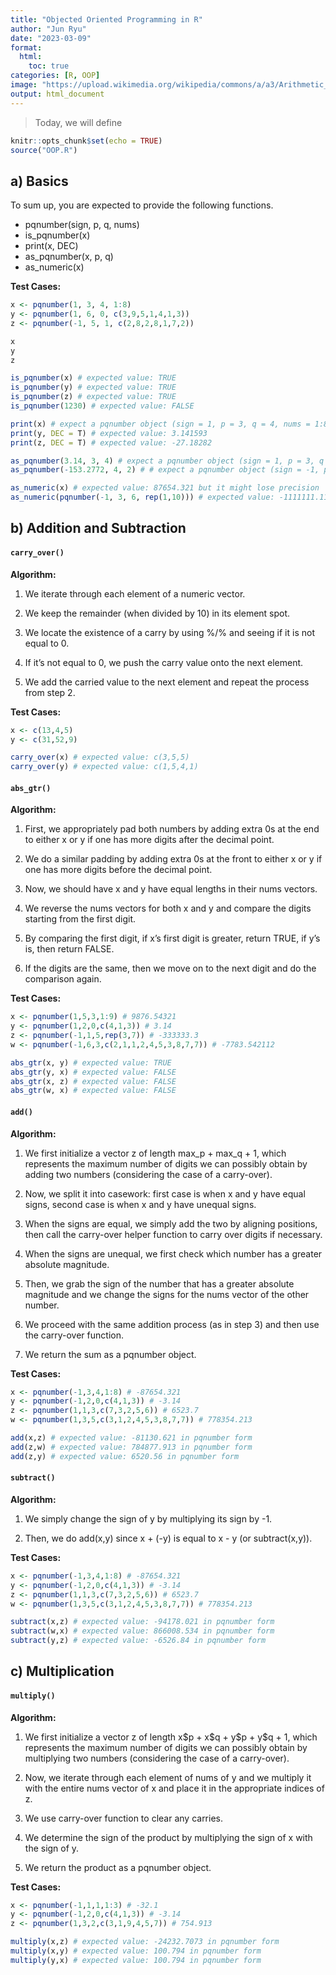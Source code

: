 ```yaml
---
title: "Objected Oriented Programming in R"
author: "Jun Ryu"
date: "2023-03-09"
format:
  html:
    toc: true
categories: [R, OOP]
image: "https://upload.wikimedia.org/wikipedia/commons/a/a3/Arithmetic_symbols.svg"
output: html_document
---
```


> Today, we will define 

```r
knitr::opts_chunk$set(echo = TRUE)
source("OOP.R")
```

## a) Basics

To sum up, you are expected to provide the following functions.

* pqnumber(sign, p, q, nums)
* is_pqnumber(x)
* print(x, DEC)
* as_pqnumber(x, p, q)
* as_numeric(x)

**Test Cases:**
```r
x <- pqnumber(1, 3, 4, 1:8)
y <- pqnumber(1, 6, 0, c(3,9,5,1,4,1,3))
z <- pqnumber(-1, 5, 1, c(2,8,2,8,1,7,2))

x
y
z

is_pqnumber(x) # expected value: TRUE
is_pqnumber(y) # expected value: TRUE
is_pqnumber(z) # expected value: TRUE
is_pqnumber(1230) # expected value: FALSE

print(x) # expect a pqnumber object (sign = 1, p = 3, q = 4, nums = 1:8)
print(y, DEC = T) # expected value: 3.141593
print(z, DEC = T) # expected value: -27.18282

as_pqnumber(3.14, 3, 4) # expect a pqnumber object (sign = 1, p = 3, q = 4, nums = c(0,4,1,3,0,0,0,0))
as_pqnumber(-153.2772, 4, 2) # # expect a pqnumber object (sign = -1, p = 4, q = 2, nums = c(2,7,7,2,3,5,1))

as_numeric(x) # expected value: 87654.321 but it might lose precision
as_numeric(pqnumber(-1, 3, 6, rep(1,10))) # expected value: -1111111.111 but it might lose precision
```

## b) Addition and Subtraction

#### **`carry_over()`**

**Algorithm:**

1. We iterate through each element of a numeric vector.

2. We keep the remainder (when divided by 10) in its element spot.

3. We locate the existence of a carry by using %/% and seeing if it is not equal to 0.

4. If it's not equal to 0, we push the carry value onto the next element.

5. We add the carried value to the next element and repeat the process from step 2.

**Test Cases:**
```r
x <- c(13,4,5)
y <- c(31,52,9) 

carry_over(x) # expected value: c(3,5,5)
carry_over(y) # expected value: c(1,5,4,1)

```

#### **`abs_gtr()`**

**Algorithm:**

1. First, we appropriately pad both numbers by adding extra 0s at the end to either x or y if one has more digits after the decimal point.

2. We do a similar padding by adding extra 0s at the front to either x or y if one has more digits before the decimal point.

3. Now, we should have x and y have equal lengths in their nums vectors.

4. We reverse the nums vectors for both x and y and compare the digits starting from the first digit.

5. By comparing the first digit, if x's first digit is greater, return TRUE, if y's is, then return FALSE.

6. If the digits are the same, then we move on to the next digit and do the comparison again.

**Test Cases:**
```r

x <- pqnumber(1,5,3,1:9) # 9876.54321
y <- pqnumber(1,2,0,c(4,1,3)) # 3.14
z <- pqnumber(-1,1,5,rep(3,7)) # -333333.3
w <- pqnumber(-1,6,3,c(2,1,1,2,4,5,3,8,7,7)) # -7783.542112

abs_gtr(x, y) # expected value: TRUE
abs_gtr(y, x) # expected value: FALSE
abs_gtr(x, z) # expected value: FALSE
abs_gtr(w, x) # expected value: FALSE
```

#### **`add()`**

**Algorithm:**

1. We first initialize a vector z of length max_p + max_q + 1, which represents the maximum number of digits we can possibly obtain by adding two numbers (considering the case of a carry-over).

2. Now, we split it into casework: first case is when x and y have equal signs, second case is when x and y have unequal signs.

3. When the signs are equal, we simply add the two by aligning positions, then call the carry-over helper function to carry over digits if necessary.

4. When the signs are unequal, we first check which number has a greater absolute magnitude.

5. Then, we grab the sign of the number that has a greater absolute magnitude and we change the signs for the nums vector of the other number.

6. We proceed with the same addition process (as in step 3) and then use the carry-over function.

7. We return the sum as a pqnumber object.

**Test Cases:**
```r
x <- pqnumber(-1,3,4,1:8) # -87654.321
y <- pqnumber(-1,2,0,c(4,1,3)) # -3.14
z <- pqnumber(1,1,3,c(7,3,2,5,6)) # 6523.7
w <- pqnumber(1,3,5,c(3,1,2,4,5,3,8,7,7)) # 778354.213

add(x,z) # expected value: -81130.621 in pqnumber form
add(z,w) # expected value: 784877.913 in pqnumber form
add(z,y) # expected value: 6520.56 in pqnumber form

```

#### **`subtract()`**

**Algorithm:**

1. We simply change the sign of y by multiplying its sign by -1.

2. Then, we do add(x,y) since x + (-y) is equal to x - y (or subtract(x,y)).

**Test Cases:**
```r
x <- pqnumber(-1,3,4,1:8) # -87654.321
y <- pqnumber(-1,2,0,c(4,1,3)) # -3.14
z <- pqnumber(1,1,3,c(7,3,2,5,6)) # 6523.7
w <- pqnumber(1,3,5,c(3,1,2,4,5,3,8,7,7)) # 778354.213

subtract(x,z) # expected value: -94178.021 in pqnumber form
subtract(w,x) # expected value: 866008.534 in pqnumber form
subtract(y,z) # expected value: -6526.84 in pqnumber form

```

## c) Multiplication

#### **`multiply()`**

**Algorithm:**

1. We first initialize a vector z of length x\$p + x\$q + y\$p + y\$q + 1, which represents the maximum number of digits we can possibly obtain by multiplying two numbers (considering the case of a carry-over).

2. Now, we iterate through each element of nums of y and we multiply it with the entire nums vector of x and place it in the appropriate indices of z.

3. We use carry-over function to clear any carries.

4. We determine the sign of the product by multiplying the sign of x with the sign of y.

5. We return the product as a pqnumber object.

**Test Cases:**
```r

x <- pqnumber(-1,1,1,1:3) # -32.1
y <- pqnumber(-1,2,0,c(4,1,3)) # -3.14
z <- pqnumber(1,3,2,c(3,1,9,4,5,7)) # 754.913

multiply(x,z) # expected value: -24232.7073 in pqnumber form
multiply(x,y) # expected value: 100.794 in pqnumber form
multiply(y,x) # expected value: 100.794 in pqnumber form

```




















